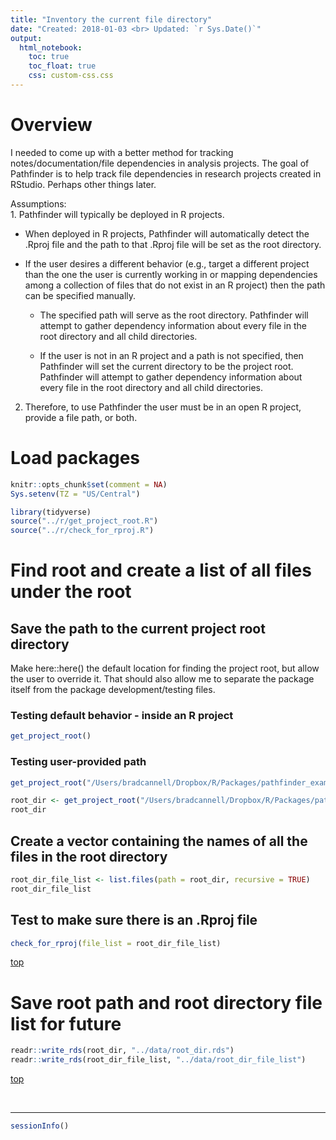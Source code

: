 ```yaml
---
title: "Inventory the current file directory"
date: "Created: 2018-01-03 <br> Updated: `r Sys.Date()`"
output: 
  html_notebook:
    toc: true
    toc_float: true
    css: custom-css.css
---
```


# Overview {#overview}

I needed to come up with a better method for tracking notes/documentation/file dependencies in analysis projects. The goal of Pathfinder is to help track file dependencies in research projects created in RStudio. Perhaps other things later. 

Assumptions:    
1. Pathfinder will typically be deployed in R projects.   

  * When deployed in R projects, Pathfinder will automatically detect the .Rproj file and the path to that .Rproj file will be set as the root directory.   

  * If the user desires a different behavior (e.g., target a different project than the one the user is currently working in or mapping dependencies among a collection of files that do not exist in an R project) then the path can be specified manually.    

    - The specified path will serve as the root directory. Pathfinder will attempt to gather dependency information about every file in the root directory and all child directories.   
        
    - If the user is not in an R project and a path is not specified, then Pathfinder will set the current directory to be the project root. Pathfinder will attempt to gather dependency information about every file in the root directory and all child directories.
        
2. Therefore, to use Pathfinder the user must be in an open R project, provide a file path, or both.


# Load packages

```r
knitr::opts_chunk$set(comment = NA)
Sys.setenv(TZ = "US/Central")
```

```r
library(tidyverse)
source("../r/get_project_root.R")
source("../r/check_for_rproj.R")
```










# Find root and create a list of all files under the root {#root}

## Save the path to the current project root directory

Make here::here() the default location for finding the project root, but allow the user to override it. That should also allow me to separate the package itself from the package development/testing files. 

### Testing default behavior - inside an R project

```r
get_project_root()
```

### Testing user-provided path

```r
get_project_root("/Users/bradcannell/Dropbox/R/Packages/pathfinder_example_project")
```

```r
root_dir <- get_project_root("/Users/bradcannell/Dropbox/R/Packages/pathfinder_example_project")
root_dir
```


## Create a vector containing the names of all the files in the root directory

```r
root_dir_file_list <- list.files(path = root_dir, recursive = TRUE)
root_dir_file_list
```


## Test to make sure there is an .Rproj file

```r
check_for_rproj(file_list = root_dir_file_list)
```

[top](#top)










# Save root path and root directory file list for future {#save-root}

```r
readr::write_rds(root_dir, "../data/root_dir.rds")
readr::write_rds(root_dir_file_list, "../data/root_dir_file_list")
```

[top](#top)

&nbsp;

-------------------------------------------------------------------------------

```r
sessionInfo()
```
